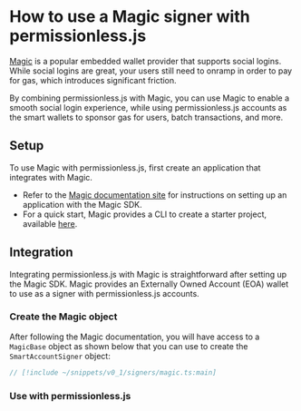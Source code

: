 
<VersionWarning version="0.1" />


# How to use a Magic signer with permissionless.js

[Magic](https://magic.link/) is a popular embedded wallet provider that supports social logins. While social logins are great, your users still need to onramp in order to pay for gas, which introduces significant friction.

By combining permissionless.js with Magic, you can use Magic to enable a smooth social login experience, while using permissionless.js accounts as the smart wallets to sponsor gas for users, batch transactions, and more.

## Setup

To use Magic with permissionless.js, first create an application that integrates with Magic.

- Refer to the [Magic documentation site](https://magic.link/docs/home/welcome) for instructions on setting up an application with the Magic SDK.
- For a quick start, Magic provides a CLI to create a starter project, available [here](https://magic.link/docs/home/quickstart/cli#run-make-magic).

## Integration

Integrating permissionless.js with Magic is straightforward after setting up the Magic SDK. Magic provides an Externally Owned Account (EOA) wallet to use as a signer with permissionless.js accounts.

### Create the Magic object
After following the Magic documentation, you will have access to a `MagicBase` object as shown below that you can use to create the `SmartAccountSigner` object:

```typescript
// [!include ~/snippets/v0_1/signers/magic.ts:main]
```

### Use with permissionless.js

<SmartAccounts />